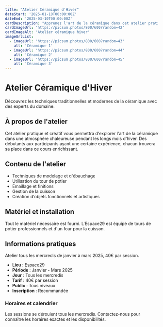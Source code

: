 ```yaml
---
title: "Atelier Céramique d'Hiver"
dateStart: '2025-01-10T00:00:00Z'
dateEnd: '2025-03-10T00:00:00Z'
cardDescription: "Apprenez l'art de la céramique dans cet atelier pratique et créatif pendant les mois d'hiver."
cardImageUrl: 'https://picsum.photos/800/600?random=42'
cardImageAlt: 'Atelier céramique hiver'
imageUrlList:
  - imageUrl: 'https://picsum.photos/800/600?random=43'
    alt: 'Céramique 1'
  - imageUrl: 'https://picsum.photos/800/600?random=44'
    alt: 'Céramique 2'
  - imageUrl: 'https://picsum.photos/800/600?random=45'
    alt: 'Céramique 3'
---
```


# Atelier Céramique d'Hiver

Découvrez les techniques traditionnelles et modernes de la céramique avec des experts du domaine.

## À propos de l'atelier

Cet atelier pratique et créatif vous permettra d'explorer l'art de la céramique dans une atmosphère chaleureuse pendant les longs mois d'hiver. Des débutants aux participants ayant une certaine expérience, chacun trouvera sa place dans ce cours enrichissant.

## Contenu de l'atelier

- Techniques de modelage et d'ébauchage
- Utilisation du tour de potier
- Émaillage et finitions
- Gestion de la cuisson
- Création d'objets fonctionnels et artistiques

## Matériel et installation

Tout le matériel nécessaire est fourni. L'Espace29 est équipé de tours de potier professionnels et d'un four pour la cuisson.

## Informations pratiques

Atelier tous les mercredis de janvier à mars 2025, 40€ par session.

- **Lieu** : Espace29
- **Période** : Janvier - Mars 2025
- **Jour** : Tous les mercredis
- **Tarif** : 40€ par session
- **Public** : Tous niveaux
- **Inscription** : Recommandée

### Horaires et calendrier

Les sessions se déroulent tous les mercredis. Contactez-nous pour connaître les horaires exactes et les disponibilités.
